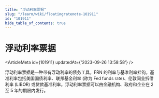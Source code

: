```yaml
---
title: "浮动利率票据"
slug: "/learn/wiki/floatingratenote-101911"
id: "101911"
hide_table_of_contents: true
---
```



# 浮动利率票据

<ArticleMeta id={101911} updatedAt={'2023-09-26 13:58:58'} />
<div className='border-solid border-b border-t-0 my-4 border-[var(--ifm-color-gray-300)]' />

浮动利率票据是一种带有浮动利率的债务工具。FRN 的利率与基准利率挂钩。基准利率包括美国国债利率、联邦基金利率 (称为 Fed funds rate)、伦敦同业拆借利率 (LIBOR) 或贷款基准利率。浮动利率票据可以由金融机构、政府和企业在 2 至 5 年的期限内发行。
